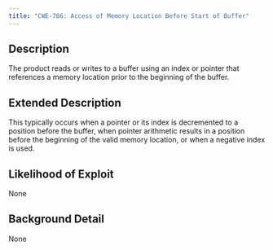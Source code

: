 ```yaml
---
title: "CWE-786: Access of Memory Location Before Start of Buffer"
---
```


## Description
The product reads or writes to a buffer using an index or pointer that references a memory location prior to the beginning of the buffer.

## Extended Description
This typically occurs when a pointer or its index is decremented to a position before the buffer, when pointer arithmetic results in a position before the beginning of the valid memory location, or when a negative index is used.

## Likelihood of Exploit
None

## Background Detail
None
        